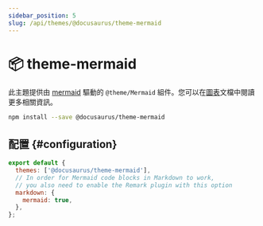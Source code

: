 ```yaml
---
sidebar_position: 5
slug: /api/themes/@docusaurus/theme-mermaid
---
```


# 📦 theme-mermaid

此主題提供由 [mermaid](https://mermaid-js.github.io/) 驅動的 `@theme/Mermaid` 組件。您可以在[圖表](../../guides/markdown-features/markdown-features-diagrams.mdx)文檔中閱讀更多相關資訊。

```bash npm2yarn
npm install --save @docusaurus/theme-mermaid
```

## 配置 {#configuration}

```js title="docusaurus.config.js"
export default {
  themes: ['@docusaurus/theme-mermaid'],
  // In order for Mermaid code blocks in Markdown to work,
  // you also need to enable the Remark plugin with this option
  markdown: {
    mermaid: true,
  },
};
```